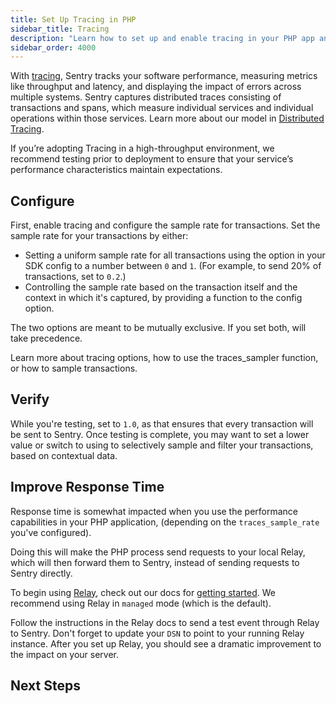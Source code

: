 ```yaml
---
title: Set Up Tracing in PHP
sidebar_title: Tracing
description: "Learn how to set up and enable tracing in your PHP app and discover valuable performance insights of your application."
sidebar_order: 4000
---
```


With [tracing](/product/insights/overview/), Sentry tracks your software performance, measuring metrics like throughput and latency, and displaying the impact of errors across multiple systems. Sentry captures distributed traces consisting of transactions and spans, which measure individual services and individual operations within those services. Learn more about our model in [Distributed Tracing](/product/sentry-basics/tracing/distributed-tracing/).

<Alert>

If you’re adopting Tracing in a high-throughput environment, we recommend testing prior to deployment to ensure that your service’s performance characteristics maintain expectations.

</Alert>

## Configure

First, enable tracing and configure the sample rate for transactions. Set the sample rate for your transactions by either:

- Setting a uniform sample rate for all transactions using the <PlatformIdentifier name="traces-sample-rate" /> option in your SDK config to a number between `0` and `1`. (For example, to send 20% of transactions, set <PlatformIdentifier name="traces-sample-rate" /> to `0.2`.)
- Controlling the sample rate based on the transaction itself and the context in which it's captured, by providing a function to the <PlatformIdentifier name="traces-sampler" /> config option.

The two options are meant to be mutually exclusive. If you set both, <PlatformIdentifier name="traces-sampler" /> will take precedence.

<PlatformContent includePath="performance/configure-sample-rate" />

Learn more about tracing <PlatformLink to="/configuration/options/#tracing-options">options</PlatformLink>, how to use the <PlatformLink to="/configuration/sampling/#setting-a-sampling-function">traces_sampler</PlatformLink> function, or how to <PlatformLink to="/configuration/sampling/#sampling-transaction-events">sample transactions</PlatformLink>.

## Verify

While you're testing, set <PlatformIdentifier name="traces-sample-rate" /> to `1.0`, as that ensures that every transaction will be sent to Sentry. Once testing is complete, you may want to set a lower <PlatformIdentifier name="traces-sample-rate" /> value or switch to using <PlatformIdentifier name="traces-sampler" /> to selectively sample and filter your transactions, based on contextual data.

## Improve Response Time

Response time is somewhat impacted when you use the performance capabilities in your PHP application, (depending on the `traces_sample_rate` you've configured).

<PlatformContent includePath="performance/improve-response-time" />

Doing this will make the PHP process send requests to your local Relay, which will then forward them to Sentry, instead of sending requests to Sentry directly.

To begin using [Relay](/product/relay/), check out our docs for [getting started](/product/relay/getting-started/).
We recommend using Relay in `managed` mode (which is the default).

Follow the instructions in the Relay docs to send a test event through Relay to Sentry.
Don't forget to update your `DSN` to point to your running Relay instance.
After you set up Relay, you should see a dramatic improvement to the impact on your server.

## Next Steps

<PageGrid />
